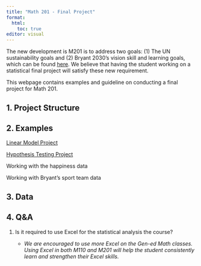 ```yaml
---
title: "Math 201 - Final Project"
format: 
  html:
    toc: true
editor: visual
---
```


The new development is M201 is to address two goals: (1) The UN sustainability goals and (2) Bryant 2030's vision skill and learning goals, which can be found [here](gen_ed.pdf). We believe that having the student working on a statistical final project will satisfy these new requirement.

This webpage contains examples and guideline on conducting a final project for Math 201.

## 1. Project Structure

## 2. Examples

[Linear Model Project](project3.html)

[Hypothesis Testing Project](project1.html)

Working with the happiness data

Working with Bryant's sport team data

## 3. Data

## 4. Q&A

1.  Is it required to use Excel for the statistical analysis the course?

    -   *We are encouraged to use more Excel on the Gen-ed Math classes. Using Excel in both M110 and M201 will help the student consistently learn and strengthen their Excel skills.*
